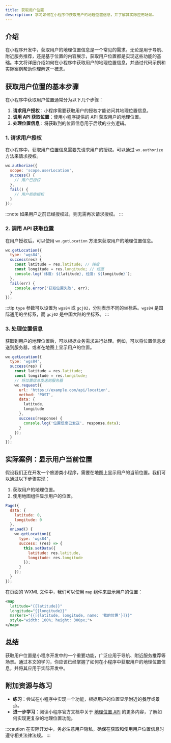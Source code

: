 ```yaml
---
title: 获取用户位置
description: 学习如何在小程序中获取用户的地理位置信息，并了解其实际应用场景。
---
```


## 介绍

在小程序开发中，获取用户的地理位置信息是一个常见的需求。无论是用于导航、附近服务推荐，还是基于位置的内容展示，获取用户位置都是实现这些功能的基础。本文将详细介绍如何在小程序中获取用户的地理位置信息，并通过代码示例和实际案例帮助你理解这一概念。

## 获取用户位置的基本步骤

在小程序中获取用户位置通常分为以下几个步骤：

1. **请求用户授权**：小程序需要获取用户的授权才能访问其地理位置信息。
2. **调用 API 获取位置**：使用小程序提供的 API 获取用户的地理位置。
3. **处理位置信息**：将获取到的位置信息用于后续的业务逻辑。

### 1. 请求用户授权

在小程序中，获取用户位置信息需要先请求用户的授权。可以通过 `wx.authorize` 方法来请求授权。

```javascript
wx.authorize({
  scope: 'scope.userLocation',
  success() {
    // 用户已授权
  },
  fail() {
    // 用户拒绝授权
  }
});
```

:::note
如果用户之前已经授权过，则无需再次请求授权。
:::

### 2. 调用 API 获取位置

在用户授权后，可以使用 `wx.getLocation` 方法来获取用户的地理位置信息。

```javascript
wx.getLocation({
  type: 'wgs84',
  success(res) {
    const latitude = res.latitude; // 纬度
    const longitude = res.longitude; // 经度
    console.log(`纬度: ${latitude}, 经度: ${longitude}`);
  },
  fail(err) {
    console.error('获取位置失败', err);
  }
});
```

:::tip
`type` 参数可以设置为 `wgs84` 或 `gcj02`，分别表示不同的坐标系。`wgs84` 是国际通用的坐标系，而 `gcj02` 是中国大陆的坐标系。
:::

### 3. 处理位置信息

获取到用户的地理位置后，可以根据业务需求进行处理。例如，可以将位置信息发送到服务器，或者在地图上显示用户的位置。

```javascript
wx.getLocation({
  type: 'wgs84',
  success(res) {
    const latitude = res.latitude;
    const longitude = res.longitude;
    // 将位置信息发送到服务器
    wx.request({
      url: 'https://example.com/api/location',
      method: 'POST',
      data: {
        latitude,
        longitude
      },
      success(response) {
        console.log('位置信息已发送', response.data);
      }
    });
  }
});
```

## 实际案例：显示用户当前位置

假设我们正在开发一个旅游类小程序，需要在地图上显示用户的当前位置。我们可以通过以下步骤实现：

1. 获取用户的地理位置。
2. 使用地图组件显示用户的位置。

```javascript
Page({
  data: {
    latitude: 0,
    longitude: 0
  },
  onLoad() {
    wx.getLocation({
      type: 'wgs84',
      success: (res) => {
        this.setData({
          latitude: res.latitude,
          longitude: res.longitude
        });
      }
    });
  }
});
```

在页面的 WXML 文件中，我们可以使用 `map` 组件来显示用户的位置：

```xml
<map
  latitude="{{latitude}}"
  longitude="{{longitude}}"
  markers="{{[{latitude, longitude, name: '我的位置'}]}}"
  style="width: 100%; height: 300px;">
</map>
```

## 总结

获取用户位置是小程序开发中的一个重要功能，广泛应用于导航、附近服务推荐等场景。通过本文的学习，你应该已经掌握了如何在小程序中获取用户的地理位置信息，并将其应用于实际开发中。

## 附加资源与练习

- **练习**：尝试在小程序中实现一个功能，根据用户的位置显示附近的餐厅或景点。
- **进一步学习**：阅读小程序官方文档中关于 [地理位置 API](https://developers.weixin.qq.com/miniprogram/dev/api/location/wx.getLocation.html) 的更多内容，了解如何实现更复杂的地理位置功能。

:::caution
在实际开发中，务必注意用户隐私，确保在获取和使用用户位置信息时遵守相关法律法规。
:::